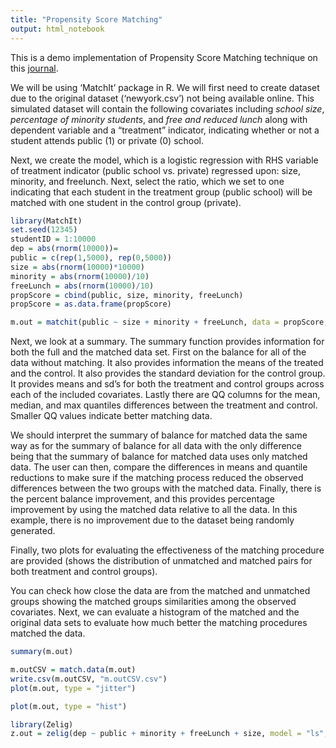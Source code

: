```yaml
---
title: "Propensity Score Matching"
output: html_notebook
---
```


This is a demo implementation of Propensity Score Matching technique on this [journal](https://citeseerx.ist.psu.edu/viewdoc/download?doi=10.1.1.665.635&rep=rep1&type=pdf).

We will be using 'MatchIt' package in R. We will first need to create dataset due to the original dataset ('newyork.csv') not being available online. This simulated dataset will contain the following covariates including *school size*, *percentage of minority students*, and *free and reduced lunch* along with dependent variable and a “treatment” indicator, indicating whether or not a student attends public (1) or private (0) school.

Next, we create the model, which is a logistic regression with RHS variable of treatment indicator (public school vs. private) regressed upon: size, minority, and freelunch. Next, select the ratio, which we set to one indicating that each student in the treatment group (public school) will be matched with one student in the control group (private).


```r
library(MatchIt)
set.seed(12345)
studentID = 1:10000
dep = abs(rnorm(10000))=
public = c(rep(1,5000), rep(0,5000))
size = abs(rnorm(10000)*10000)
minority = abs(rnorm(10000)/10)
freeLunch = abs(rnorm(10000)/10)
propScore = cbind(public, size, minority, freeLunch)
propScore = as.data.frame(propScore)

m.out = matchit(public ~ size + minority + freeLunch, data = propScore, method = "nearest", ratio = 1)
```


Next, we look at a summary. The summary function provides information for both the full and the matched data set. First on the balance for all of the data without matching. It also provides information the means of the treated and the control. It also provides the standard deviation for the control group. It provides means and sd’s for both the treatment and control groups across each of the included covariates. Lastly there are QQ columns for the mean, median, and max quantiles differences between the treatment and control. Smaller QQ values indicate better matching data.

We should interpret the summary of balance for matched data the same way as for the summary of balance for all data with the only difference being that the summary of balance for matched data uses only matched data. The user can then, compare the differences in means and quantile reductions to make sure if the matching process reduced the observed differences between the two groups with the matched data. Finally, there is the percent balance improvement, and this provides percentage improvement by using the matched data relative to all the data. In this example, there is no improvement due to the dataset being randomly generated.

Finally, two plots for evaluating the effectiveness of the matching procedure are provided (shows the distribution of unmatched and matched pairs for both treatment and control groups).

You can check how close the data are from the matched and unmatched groups showing the matched groups similarities among the observed covariates. Next, we can evaluate a histogram of the matched and the original data sets to evaluate how much better the matching procedures matched the data.


```r
summary(m.out)
```


```r
m.outCSV = match.data(m.out) 
write.csv(m.outCSV, "m.outCSV.csv")
plot(m.out, type = "jitter")
```


```r
plot(m.out, type = "hist")
```

```r
library(Zelig)
z.out = zelig(dep ~ public + minority + freeLunch + size, model = "ls",data = m.outCSV)
```